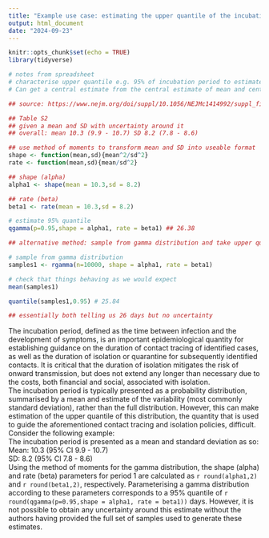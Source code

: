 ```yaml
---
title: "Example use case: estimating the upper quantile of the incubation period distribution"
output: html_document
date: "2024-09-23"
---
```


```r
knitr::opts_chunk$set(echo = TRUE)
library(tidyverse)
```

```r
# notes from spreadsheet
# characterise upper quantile e.g. 95% of incubation period to estimate the duration of contact tracing follow up
# Can get a central estimate from the central estimate of mean and central estimate of sd but cannot get uncertainty around that

## source: https://www.nejm.org/doi/suppl/10.1056/NEJMc1414992/suppl_file/nejmc1414992_appendix.pdf

## Table S2
## given a mean and SD with uncertainty around it
## overall: mean 10.3 (9.9 - 10.7) SD 8.2 (7.8 - 8.6)

## use method of moments to transform mean and SD into useable format
shape <- function(mean,sd){mean^2/sd^2}
rate <- function(mean,sd){mean/sd^2}

## shape (alpha)
alpha1 <- shape(mean = 10.3,sd = 8.2)

## rate (beta)
beta1 <- rate(mean = 10.3,sd = 8.2) 

# estimate 95% quantile
qgamma(p=0.95,shape = alpha1, rate = beta1) ## 26.38

## alternative method: sample from gamma distribution and take upper quantile

# sample from gamma distribution
samples1 <- rgamma(n=10000, shape = alpha1, rate = beta1)

# check that things behaving as we would expect
mean(samples1)

quantile(samples1,0.95) # 25.84

## essentially both telling us 26 days but no uncertainty


```

The incubation period, defined as the time between infection and the development of symptoms, is an important epidemiological quantity for establishing guidance on the duration of contact tracing of identified cases, as well as the duration of  isolation or quarantine for subsequently identified contacts. It is critical that the duration of isolation mitigates the risk of onward transmission, but does not extend any longer than necessary due to the costs, both financial and social, associated with isolation.\
The incubation period is typically presented as a probability distribution, summarised by a mean and estimate of the variability (most commonly standard deviation), rather than the full distribution. However, this can make estimation of the upper quantile of this distribution, the quantity that is used to guide the aforementioned contact tracing and isolation policies, difficult.\
Consider the following example: \
The incubation period is presented as a mean and standard deviation as so: \
Mean: 10.3 (95% CI 9.9 - 10.7) \
SD: 8.2 (95% CI 7.8 - 8.6) \
Using the method of moments for the gamma distribution, the shape (alpha) and rate (beta) parameters for period 1 are calculated as `r round(alpha1,2)` and `r round(beta1,2)`, respectively. Parameterising a gamma distribution according to these parameters corresponds to a 95% quantile of `r round(qgamma(p=0.95,shape = alpha1, rate = beta1))` days. However, it is not possible to obtain any uncertainty around this estimate without the authors having provided the full set of samples used to generate these estimates.



